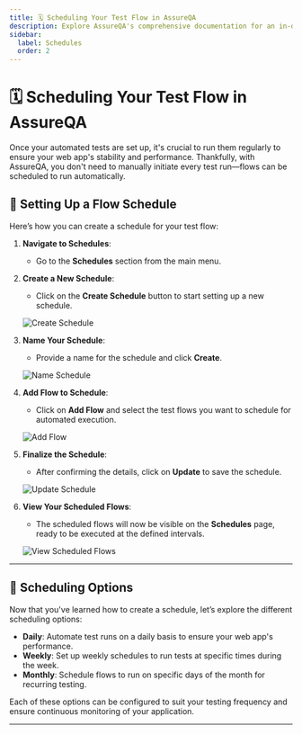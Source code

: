 ```yaml
---
title: 🗓️ Scheduling Your Test Flow in AssureQA
description: Explore AssureQA's comprehensive documentation for an in-depth look at our services and tools.
sidebar:
  label: Schedules
  order: 2
---
```

# 🗓️ Scheduling Your Test Flow in AssureQA

Once your automated tests are set up, it's crucial to run them regularly to ensure your web app's stability and performance. Thankfully, with AssureQA, you don't need to manually initiate every test run—flows can be scheduled to run automatically.

## 🚀 Setting Up a Flow Schedule

Here’s how you can create a schedule for your test flow:

1. **Navigate to Schedules**:
   - Go to the **Schedules** section from the main menu.

2. **Create a New Schedule**:
   - Click on the **Create Schedule** button to start setting up a new schedule.

   ![Create Schedule](/images/SC%201.1.png)

3. **Name Your Schedule**:
   - Provide a name for the schedule and click **Create**.

   ![Name Schedule](/images/SC%201.2.png)

4. **Add Flow to Schedule**:
   - Click on **Add Flow** and select the test flows you want to schedule for automated execution.

   ![Add Flow](/images/SC%203.png)

5. **Finalize the Schedule**:
   - After confirming the details, click on **Update** to save the schedule.

   ![Update Schedule](/images/SC%204.png)

6. **View Your Scheduled Flows**:
   - The scheduled flows will now be visible on the **Schedules** page, ready to be executed at the defined intervals.

   ![View Scheduled Flows](/images/SC%205.png)

---

## 📅 Scheduling Options

Now that you've learned how to create a schedule, let’s explore the different scheduling options:

- **Daily**: Automate test runs on a daily basis to ensure your web app's performance.
- **Weekly**: Set up weekly schedules to run tests at specific times during the week.
- **Monthly**: Schedule flows to run on specific days of the month for recurring testing.

Each of these options can be configured to suit your testing frequency and ensure continuous monitoring of your application.

---
